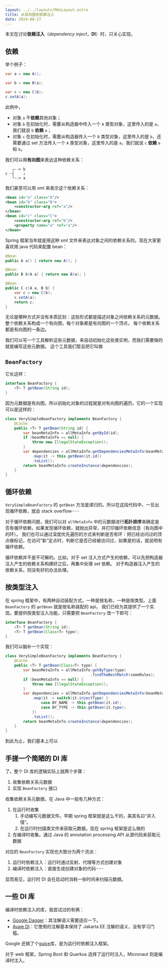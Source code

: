 ```yaml
---
layout: ../../layouts/MdxLayout.astro
title: 从有向图到依赖注入
date: 2024-08-27
---
```


本文在讨论**依赖注入**（_dependency inject_，**DI**）时，只关心实现。

## 依赖

举个例子：

```java
var a = new A();

var b = new B(a);

var c = new C(b);
c.setA(a);
```

此例中，
- 对象 `a` 不**依赖**其他对象；
- 对象 `b` 在初始化时，需要从构造器中传入一个 `A` 类型对象，这里传入的是 `a`，我们就说 `b` **依赖** `a`；
- 对象 `c` 在初始化时，需要从构造器传入一个 `B` 类型对象，这里传入的是 `b`，还需要通过 set 方法传入一个 `A` 类型对象，这里传入的是 `a`，我们就说 `c` **依赖** `a` 和 `b`。

我们可以用**有向图**来表达这种依赖关系：

```
   ╭--> b
c ╴┤    ↓
   ╰--> a
```

我们甚至可以用 xml 来表示这个依赖关系：

```xml
<bean id="a" class="A"/>
<bean id="b" class="B">
    <constructor-arg ref="a"/>
</bean>
<bean id="c" class="C">
    <constructor-arg ref="b"/>
    <property name="a" ref="a"/>
</bean>
```

Spring 框架当年就是用这种 xml 文件来表达对象之间的依赖关系的。现在大家更喜欢用 java 代码来配置 bean：

```java
@Bean
public A a() { return new A(); }

@Bean
public B b(A a) { return new B(a); }

@Bean
public C c(A a, B b) {
    var c = new C(b);
    c.setA(a);
    return c;
}
```

无论是哪种方式并没有本质区别：这些形式都是描述对象之间依赖关系的元数据。整个依赖关系构成一个有向图，每个对象都是有向图的一个顶点，
每个依赖关系都是有向图的一条边。


我们可以写一个工具解析这些元数据，来自动初始化这些类实例，而我们需要做的就是编写这些元数据。
这个工具我们暂且把它叫做

## `BeanFactory`

它长这样：

```java
interface BeanFactory {
    <T> T getBean(String id);
}
```

因为元数据是有向图，所以初始化对象的过程就是对有向图的遍历。它的一个实现可以是这样的：

```java
class VerySimpleBeanFactory implements BeanFactory {
    @Cache
    public <T> T getBean(String id) {
        var beanMetaInfo = allMetaInfo.getById(id);
        if (beanMetaInfo == null) {
            throw new IllegalStateException();
        }
        var dependencies = allMetaInfo.getDependenciesMetaInfo(beanMetaInfo).stream()
            .map(it -> this.getBean(it.id))
            .toList();
        return beanMetaInfo.createInstance(dependencies);
    }
}
```

## 循环依赖

`VerySimpleBeanFactory` 的 `getBean` 方法是递归的。所以在这段代码中，一旦出现循环依赖，就会 stack overflow······

对于循环依赖问题，我们可以对 `allMetaInfo` 中的元数据进行**拓扑排序**来确定是否有循环依赖，如果发现循环依赖，就抛出异常，并打印循环依赖信息（有向图中的环）。
我们也可以通过深度优先遍历的方式来判断是否有环：把已经访问过的顶点做标记，在访问“新”定点时，判断它是否已经被访问过，如果是的话，就说明有循环依赖。

循环依赖并不是不可解的。比如，对于 set 注入方式产生的依赖，可以先把构造器注入产生的依赖关系构建好之后，再集中处理 set 依赖。
对于构造器注入产生的依赖关系，则没有好的办法处理。


## 按类型注入

在 spring 框架中，有两种自动装配方式。一种是按名称，一种是按类型。上面 `BeanFactory` 的 `getBean` 就是按名称装配的 api，
我们已经为其提供了一个实现。要提供按类型注入功能，只需要把 `BeanFactory` 改一下即可：

```java
interface BeanFactory {
    <T> T getBean(String id);
    <T> T getBean(Class<T> type);
}
```

我们可以脑补一个实现：

```java
class VerySimpleBeanFactory implements BeanFactory {
    @Cache
    public <T> T getBean(Class<T> type) {
        var beanMetaInfo = allMetaInfo.getByType(type)
                                      .findTheBestMatch(someRules);
        if (beanMetaInfo == null) {
            throw new IllegalStateException();
        }
        var dependencies = allMetaInfo.getDependenciesMetaInfo(beanMetaInfo).stream()
            .map(it -> switch(it.injectType) {
                case BY_NAME -> this.getBean(it.id);
                case BY_TYPE -> this.getBean(it.type);
            })
            .toList();
        return beanMetaInfo.createInstance(dependencies);
    }
}
```

到此为止，我们基本上可以

## 手搓一个简陋的 DI 库

了。整个 DI 库的逻辑实际上就两个步骤：

1. 收集依赖关系元数据
2. 实现 `BeanFactory` 接口

收集依赖关系元数据，在 Java 中一般有几种方式：

1. 在运行时收集
   1. 手动编写元数据文件。早期 spring 框架就是这么干的，美其名曰“非入侵”。
   2. 在运行时扫描类文件来获取元数据。现在 spring 框架是这么做的
2. 在编译时收集。通过 Java 的 annotation processing API 从源代码来获取元数据

对应的 `BeanFactory` 实现也大致分为两个流派：

1. 运行时依赖注入：运行时通过反射、代理等方式创建对象
2. 编译时依赖注入：直接生成创建对象的代码······

显而易见，运行时 DI 会在启动时消耗一些时间来扫描元数据。

## 一些 DI 库

编译时依赖注入的库，我尝试过的有俩：
- [Google Dagger](https://github.com/google/dagger)：其注解语义需要适应一下。
- [Avaje DI](https://avaje.io/inject/)：它使用的注解基本保持了 Jakarta EE 注解的语义，没有学习门槛。

Google 还搞了个[guice](https://github.com/google/guice)库，是为运行时依赖注入框架。

对于 web 框架，Spring Boot 和 Quarkus 选择了运行时注入，Micronaut 则是编译时注入。